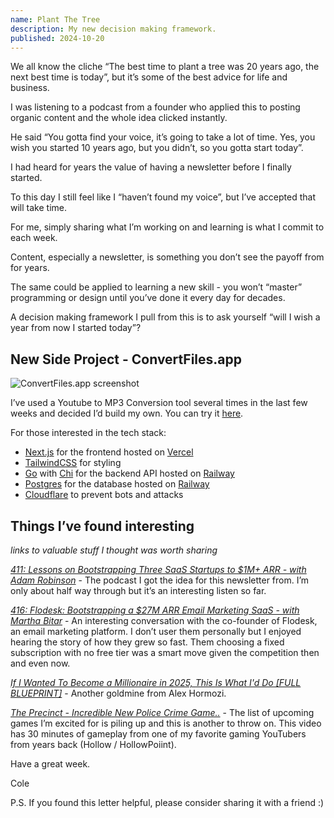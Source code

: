 ```yaml
---
name: Plant The Tree
description: My new decision making framework.
published: 2024-10-20
---
```


We all know the cliche “The best time to plant a tree was 20 years ago, the next best time is today”, but it’s some of the best advice for life and business.

I was listening to a podcast from a founder who applied this to posting organic content and the whole idea clicked instantly.

He said “You gotta find your voice, it’s going to take a lot of time. Yes, you wish you started 10 years ago, but you didn’t, so you gotta start today”.

I had heard for years the value of having a newsletter before I finally started.

To this day I still feel like I “haven’t found my voice”, but I’ve accepted that will take time.

For me, simply sharing what I’m working on and learning is what I commit to each week.

Content, especially a newsletter, is something you don’t see the payoff from for years.

The same could be applied to learning a new skill - you won’t “master” programming or design until you’ve done it every day for decades.

A decision making framework I pull from this is to ask yourself “will I wish a year from now I started today”?

## New Side Project - ConvertFiles.app

![ConvertFiles.app screenshot](https://assets.colecaccamise.com/letters/plant-the-tree/convertfiles-screenshot.png)

I’ve used a Youtube to MP3 Conversion tool several times in the last few weeks and decided I’d build my own. You can try it [here](https://convertfiles.app/tools/youtube-to-mp3?ref=cole).

For those interested in the tech stack:

- [Next.js](https://nextjs.org/) for the frontend hosted on [Vercel](https://vercel.com/)
- [TailwindCSS](https://tailwindcss.com/) for styling
- [Go](https://go.dev/) with [Chi](https://github.com/go-chi/chi) for the backend API hosted on [Railway](https://caccamise.link/railway)
- [Postgres](https://www.postgresql.org/) for the database hosted on [Railway](https://caccamise.link/railway)
- [Cloudflare](https://www.cloudflare.com/) to prevent bots and attacks

## Things I’ve found interesting

_links to valuable stuff I thought was worth sharing_

[_411: Lessons on Bootstrapping Three SaaS Startups to $1M+ ARR - with Adam Robinson_](https://www.youtube.com/watch?v=2zqbvgoQRsk) - The podcast I got the idea for this newsletter from. I’m only about half way through but it’s an interesting listen so far.

[_416: Flodesk: Bootstrapping a $27M ARR Email Marketing SaaS - with Martha Bitar_](https://www.youtube.com/watch?v=cXt3BBWmX2A) - An interesting conversation with the co-founder of Flodesk, an email marketing platform. I don’t user them personally but I enjoyed hearing the story of how they grew so fast. Them choosing a fixed subscription with no free tier was a smart move given the competition then and even now.

[_If I Wanted To Become a Millionaire in 2025, This Is What I'd Do [FULL BLUEPRINT]_](https://www.youtube.com/watch?v=AN2KpRBsmRY) - Another goldmine from Alex Hormozi.

[_The Precinct - Incredible New Police Crime Game.._](https://www.youtube.com/watch?v=0hVF84N9AuI) - The list of upcoming games I’m excited for is piling up and this is another to throw on. This video has 30 minutes of gameplay from one of my favorite gaming YouTubers from years back (Hollow / HollowPoiint).

Have a great week.

Cole

P.S. If you found this letter helpful, please consider sharing it with a friend :)
